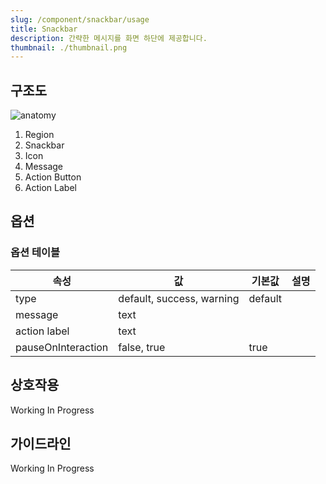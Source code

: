 ```yaml
---
slug: /component/snackbar/usage
title: Snackbar
description: 간략한 메시지를 화면 하단에 제공합니다.
thumbnail: ./thumbnail.png
---
```


## 구조도

![anatomy](./anatomy.png)

1. Region
2. Snackbar
3. Icon
4. Message
5. Action Button
6. Action Label

## 옵션

### 옵션 테이블

| 속성               | 값                        | 기본값  | 설명 |
| ------------------ | ------------------------- | ------- | ---- |
| type               | default, success, warning | default |      |
| message            | text                      |         |      |
| action label       | text                      |         |      |
| pauseOnInteraction | false, true               | true    |      |

## 상호작용

Working In Progress

## 가이드라인

Working In Progress
